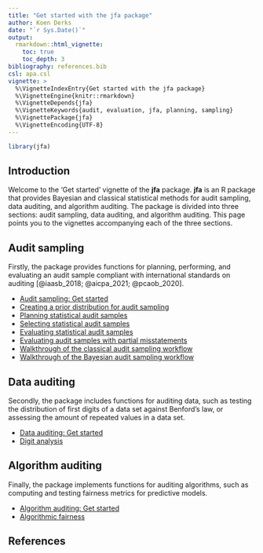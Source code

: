 ```yaml
---
title: "Get started with the jfa package"
author: Koen Derks
date: "`r Sys.Date()`"
output: 
  rmarkdown::html_vignette:
    toc: true
    toc_depth: 3
bibliography: references.bib
csl: apa.csl
vignette: >
  %\VignetteIndexEntry{Get started with the jfa package}
  %\VignetteEngine{knitr::rmarkdown}
  %\VignetteDepends{jfa}
  %\VignetteKeywords{audit, evaluation, jfa, planning, sampling}
  %\VignettePackage{jfa}
  %\VignetteEncoding{UTF-8}
---
```


```r
library(jfa)
```

## Introduction

Welcome to the 'Get started' vignette of the **jfa** package. **jfa** is an R
package that provides Bayesian and classical statistical methods for audit
sampling, data auditing, and algorithm auditing. The package is divided into
three sections: audit sampling, data auditing, and algorithm auditing. This page
points you to the vignettes accompanying each of the three sections.

## Audit sampling

Firstly, the package provides functions for planning, performing, and evaluating
an audit sample compliant with international standards on auditing [@iaasb_2018;
@aicpa_2021; @pcaob_2020].

- [Audit sampling: Get started](https://koenderks.github.io/jfa/articles/audit-sampling.html)
- [Creating a prior distribution for audit sampling](https://koenderks.github.io/jfa/articles/creating-prior.html)
- [Planning statistical audit samples](https://koenderks.github.io/jfa/articles/sample-planning.html)
- [Selecting statistical audit samples](https://koenderks.github.io/jfa/articles/sample-selection.html)
- [Evaluating statistical audit samples](https://koenderks.github.io/jfa/articles/sample-evaluation.html)
- [Evaluating audit samples with partial misstatements](https://koenderks.github.io/jfa/articles/sample-evaluation-partial.html)
- [Walkthrough of the classical audit sampling workflow](https://koenderks.github.io/jfa/articles/sampling-workflow.html)
- [Walkthrough of the Bayesian audit sampling workflow](https://koenderks.github.io/jfa/articles/bayesian-sampling-workflow.html)

## Data auditing

Secondly, the package includes functions for auditing data, such as testing the
distribution of first digits of a data set against Benford's law, or assessing
the amount of repeated values in a data set.

- [Data auditing: Get started](https://koenderks.github.io/jfa/articles/data-auditing.html)
- [Digit analysis](https://koenderks.github.io/jfa/articles/digit-analysis.html)

## Algorithm auditing

Finally, the package implements functions for auditing algorithms, such as
computing and testing fairness metrics for predictive models.

- [Algorithm auditing: Get started](https://koenderks.github.io/jfa/articles/algorithm-auditing.html)
- [Algorithmic fairness](https://koenderks.github.io/jfa/articles/model-fairness.html)

## References
<div id="refs"></div>
